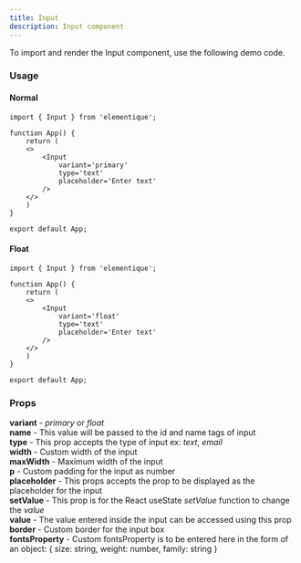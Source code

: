```yaml
---
title: Input
description: Input component
---
```


To import and render the Input component, use the following demo code.

### Usage

#### Normal

```tsx
import { Input } from 'elementique';

function App() {
    return (
    <>
        <Input 
            variant='primary' 
            type='text' 
            placeholder='Enter text'
        />
    </>
    )
}

export default App;
```

#### Float

```tsx
import { Input } from 'elementique';

function App() {
    return (
    <>
        <Input 
            variant='float' 
            type='text' 
            placeholder='Enter text'
        />
    </>
    )
}

export default App;
```

### Props

**variant** - <em>primary</em> or <em>float</em>    
**name** - This value will be passed to the id and name tags of input    
**type** - This prop accepts the type of input ex: <em>text</em>, <em>email</em>    
**width** - Custom width of the input    
**maxWidth** - Maximum width of the input    
**p** - Custom padding for the input as number    
**placeholder** - This props accepts the prop to be displayed as the placeholder for the input    
**setValue** - This prop is for the React useState <em>setValue</em> function to change the <em>value</em>    
**value** - The value entered inside the input can be accessed using this prop    
**border** - Custom border for the input box    
**fontsProperty** - Custom fontsProperty is to be entered here in the form of an object: \{ size: string, weight: number, family: string \}      